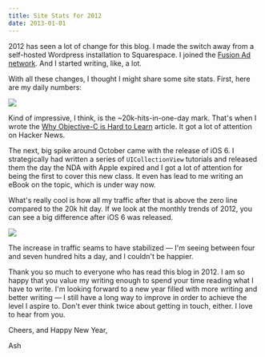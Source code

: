 ```yaml
---
title: Site Stats for 2012
date: 2013-01-01
---
```



2012 has seen a lot of change for this blog. I made the switch away from a self-hosted Wordpress installation to Squarespace. I joined the [Fusion Ad network](http://fusionads.net). And I started writing, like, a lot.

With all these changes, I thought I might share some site stats. First, here are my daily numbers:

 ![](8A6D81F4CF80438BAE9D136A63659A3A.png)

Kind of impressive, I think, is the ~20k-hits-in-one-day mark. That's when I wrote the [Why Objective-C is Hard to Learn](/blog/why-objective-c-is-hard-to-learn) article. It got a lot of attention on Hacker News.

The next, big spike around October came with the release of iOS 6. I strategically had written a series of `UICollectionView` tutorials and released them the day the NDA with Apple expired and I got a lot of attention for being the first to cover this new class. It even has lead to me writing an eBook on the topic, which is under way now.

What's really cool is how all my traffic after that is above the zero line compared to the 20k hit day. If we look at the monthly trends of 2012, you can see a big difference after iOS 6 was released.

 ![](B6B281E82FB94CAFA6B51A90788352A5.png)

The increase in traffic seams to have stabilized — I'm seeing between four and seven hundred hits a day, and I couldn't be happier.

Thank you so much to everyone who has read this blog in 2012. I am so happy that you value my writing enough to spend your time reading what I have to write. I'm looking forward to a new year filled with more writing and better writing — I still have a long way to improve in order to achieve the level I aspire to. Don't ever think twice about getting in touch, either. I love to hear from you.

Cheers, and Happy New Year,

Ash


  